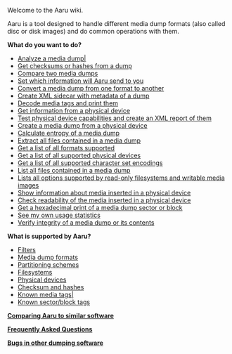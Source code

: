Welcome to the Aaru wiki.

Aaru is a tool designed to handle different media dump formats (also called disc or disk images) and do common operations with them.

'''What do you want to do?'''
* [[Analyzing-a-media-dump.mediawiki|Analyze a media dump|]]
* [[Getting-hashes-and-checksums-from-a-media-dump.mediawiki|Get checksums or hashes from a dump]]
* [[Comparing-two-media-dumps.mediawiki|Compare two media dumps]]
* [[Configure-Aaru-statistics.mediawiki|Set which information will Aaru send to you]]
* [[Convert-image.mediawiki|Convert a media dump from one format to another]]
* [[Creating-metadata-sidecar-XML.mediawiki|Create XML sidecar with metadata of a dump]]
* [[Decoding-and-printing-media-tags.mediawiki|Decode media tags and print them]]
* [[Getting-information-from-a-physical-device.mediawiki|Get information from a physical device]]
* [[Reporting-physical-device-capabilities.mediawiki|Test physical device capabilities and create an XML report of them]]
* [[Creating-a-dump-from-physical-media.mediawiki|Create a media dump from a physical device]]
* [[Calculate-dump-contents-entropy.mediawiki|Calculate entropy of a media dump]]
* [[Extracting-files-from-a-media-dump.mediawiki|Extract all files contained in a media dump]]
* [[List-supported-formats.mediawiki|Get a list of all formats supported]]
* [[List-supported-devices.mediawiki|Get a list of all supported physical devices]]
* [[List-supported-encodings.mediawiki|Get a list of all supported character set encodings]]
* [[List-files.mediawiki|List all files contained in a media dump]]
* [[List-options.mediawiki|Lists all options supported by read-only filesystems and writable media images]]
* [[Getting-information-from-media-inserted-in-a-physical-device.mediawiki|Show information about media inserted in a physical device]]
* [[Check-readability-of-the-media-inserted-in-a-physical-device.mediawiki|Check readability of the media inserted in a physical device]]
* [[Get-a-hexadecimal-print-of-a-media-dump-sector-or-block.mediawiki|Get a hexadecimal print of a media dump sector or block]]
* [[Show-statistics.mediawiki|See my own usage statistics]]
* [[Verifying-media-dump-integrity.mediawiki|Verify integrity of a media dump or its contents]]

'''What is supported by Aaru?'''
* [[Supported-filters.md|Filters]]
* [[Media-dump-formats-supported-by-Aaru.mediawiki|Media dump formats]]
* [[Partitioning-schemes-recognized-by-Aaru.md|Partitioning schemes]]
* [[Filesystems-recognized-by-Aaru.md|Filesystems]]
* [[Supported-devices.mediawiki|Physical devices]]
* [[Supported-checksums.md|Checksum and hashes]]
* [[Media-tags.md|Known media tags|]]
* [[Sector-tags.md|Known sector/block tags]]

'''[[Comparison.mediawiki|Comparing Aaru to similar software]]'''

'''[[Frequently-Asked-Questions.md|Frequently Asked Questions]]'''

'''[[Bugs-in-other-dumping-software.md|Bugs in other dumping software]]'''
